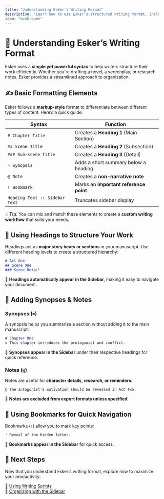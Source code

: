 ```yaml
---
title: "Understanding Esker’s Writing Format"
description: "Learn how to use Esker’s structured writing format, including headings, notes, and bookmarks, to keep your work organized."
icon: "book-open"
---
```


# 📖 Understanding Esker’s Writing Format

Esker uses a **simple yet powerful syntax** to help writers structure their work efficiently. Whether you're drafting a novel, a screenplay, or research notes, Esker provides a streamlined approach to organization.

## ✍️ **Basic Formatting Elements**

Esker follows a **markup-style** format to differentiate between different types of content. Here’s a quick guide:

| Syntax | Function |
|--------|----------|
| `# Chapter Title` | Creates a **Heading 1** (Main Section) |
| `## Scene Title` | Creates a **Heading 2** (Subsection) |
| `### Sub-scene Title` | Creates a **Heading 3** (Detail) |
| `= Synopsis` | Adds a short summary below a heading |
| `@ Note` | Creates a **non-narrative note** |
| `! Bookmark` | Marks an **important reference point** |
| `Heading Text :: Sidebar Text` | Truncates sidebar display |

💡 **Tip:** You can mix and match these elements to create a **custom writing workflow** that suits your needs.

## 📝 **Using Headings to Structure Your Work**

Headings act as **major story beats or sections** in your manuscript. Use different heading levels to create a structured hierarchy:

```md
# Act One
## Scene One
### Scene Detail
```

🔹 **Headings automatically appear in the Sidebar**, making it easy to navigate your document.

## 📌 **Adding Synopses & Notes**

### **Synopses (`=`)**

A synopsis helps you summarize a section without adding it to the main manuscript:

```md
# Chapter One
= This chapter introduces the protagonist and conflict.
```

🔹 **Synopses appear in the Sidebar** under their respective headings for quick reference.

### **Notes (`@`)**

Notes are useful for **character details, research, or reminders**:

```md
@ The antagonist's motivation should be revealed in Act Two.
```

🔹 **Notes are excluded from export formats unless specified.**

## 🔖 **Using Bookmarks for Quick Navigation**

Bookmarks (`!`) allow you to mark key points:

```md
! Reveal of the hidden letter.
```

🔹 **Bookmarks appear in the Sidebar** for quick access.

## 🎯 **Next Steps**

Now that you understand Esker’s writing format, explore how to maximize your productivity:

🏃 [Using Writing Sprints](writing-productivity/writing-sprints)\
📌 [Organizing with the Sidebar](organizing/sidebar)
